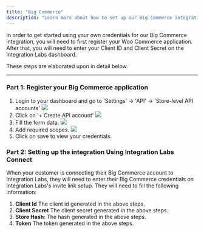```yaml
---
title: "Big Commerce"
description: "Learn more about how to set up our Big Commerce integration."
---
```


In order to get started using your own credentials for our Big Commerce integration, you will need to first register your Woo Commerce application. After that, you will need to enter your Client ID and Client Secret on the Integration Labs dashboard.

These steps are elaborated upon in detail below.

---

### Part 1: Register your Big Commerce application

1. Login to your dashboard and go to 'Settings' -> 'API' -> 'Store-level API accounts'
   ![](/images/bigcommerce/settings.png)
2. Click on '+ Create API account'
   ![](/images/bigcommerce/create_api_account.png)
3. Fill the form data.
   ![](/images/bigcommerce/form_data.png)
4. Add required scopes.
   ![](/images/bigcommerce/scopes.png)
5. Click on save to view your credentials.

### Part 2: Setting up the integration Using Integration Labs Connect

When your customer is connecting their Big Commerce account to Integration Labs, they will need to enter their Big Commerce credentials on Integration Labs's invite link setup.
They will need to fill the following information:

1.  **Client Id** The client id generated in the above steps.
2.  **Client Secret** The client secret generated in the above steps.
3.  **Store Hash**: The hash generated in the above steps.
4.  **Token** The token generated in the above steps.
